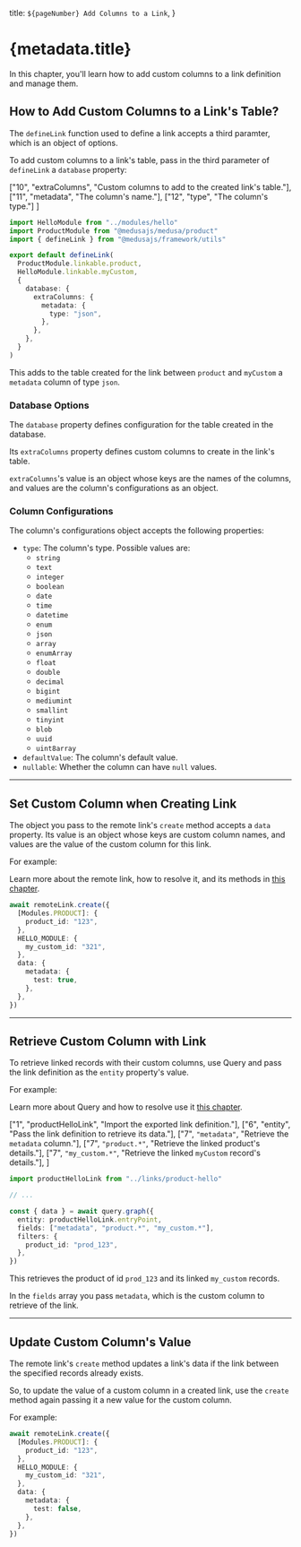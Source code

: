   title: `${pageNumber} Add Columns to a Link`,
}

# {metadata.title}

In this chapter, you'll learn how to add custom columns to a link definition and manage them.

## How to Add Custom Columns to a Link's Table?

The `defineLink` function used to define a link accepts a third paramter, which is an object of options.

To add custom columns to a link's table, pass in the third parameter of `defineLink` a `database` property:

  ["10", "extraColumns", "Custom columns to add to the created link's table."],
  ["11", "metadata", "The column's name."],
  ["12", "type", "The column's type."]
]

```ts highlights={linkHighlights}
import HelloModule from "../modules/hello"
import ProductModule from "@medusajs/medusa/product"
import { defineLink } from "@medusajs/framework/utils"

export default defineLink(
  ProductModule.linkable.product,
  HelloModule.linkable.myCustom,
  {
    database: {
      extraColumns: {
        metadata: {
          type: "json",
        },
      },
    },
  }
)
```

This adds to the table created for the link between `product` and `myCustom` a `metadata` column of type `json`.

### Database Options

The `database` property defines configuration for the table created in the database.

Its `extraColumns` property defines custom columns to create in the link's table.

`extraColumns`'s value is an object whose keys are the names of the columns, and values are the column's configurations as an object.

### Column Configurations

The column's configurations object accepts the following properties:

- `type`: The column's type. Possible values are:
    - `string`
    - `text`
    - `integer`
    - `boolean`
    - `date`
    - `time`
    - `datetime`
    - `enum`
    - `json`
    - `array`
    - `enumArray`
    - `float`
    - `double`
    - `decimal`
    - `bigint`
    - `mediumint`
    - `smallint`
    - `tinyint`
    - `blob`
    - `uuid`
    - `uint8array`
- `defaultValue`: The column's default value.
- `nullable`: Whether the column can have `null` values.

---

## Set Custom Column when Creating Link

The object you pass to the remote link's `create` method accepts a `data` property. Its value is an object whose keys are custom column names, and values are the value of the custom column for this link.

For example:

<Note>

Learn more about the remote link, how to resolve it, and its methods in [this chapter](../remote-link/page.mdx).

</Note>

```ts
await remoteLink.create({
  [Modules.PRODUCT]: {
    product_id: "123",
  },
  HELLO_MODULE: {
    my_custom_id: "321",
  },
  data: {
    metadata: {
      test: true,
    },
  },
})
```

---

## Retrieve Custom Column with Link

To retrieve linked records with their custom columns, use Query and pass the link definition as the `entity` property's value.

For example:

<Note>

Learn more about Query and how to resolve use it [this chapter](../remote-link/page.mdx).

</Note>

  ["1", "productHelloLink", "Import the exported link definition."],
  ["6", "entity", "Pass the link definition to retrieve its data."],
  ["7", `"metadata"`, "Retrieve the `metadata` column."],
  ["7", `"product.*"`, "Retrieve the linked product's details."],
  ["7", `"my_custom.*"`, "Retrieve the linked `myCustom` record's details."],
]

```ts highlights={retrieveHighlights}
import productHelloLink from "../links/product-hello"

// ...

const { data } = await query.graph({
  entity: productHelloLink.entryPoint,
  fields: ["metadata", "product.*", "my_custom.*"],
  filters: {
    product_id: "prod_123",
  },
})
```

This retrieves the product of id `prod_123` and its linked `my_custom` records.

In the `fields` array you pass `metadata`, which is the custom column to retrieve of the link.

---

## Update Custom Column's Value

The remote link's `create` method updates a link's data if the link between the specified records already exists.

So, to update the value of a custom column in a created link, use the `create` method again passing it a new value for the custom column.

For example:

```ts
await remoteLink.create({
  [Modules.PRODUCT]: {
    product_id: "123",
  },
  HELLO_MODULE: {
    my_custom_id: "321",
  },
  data: {
    metadata: {
      test: false,
    },
  },
})
```
